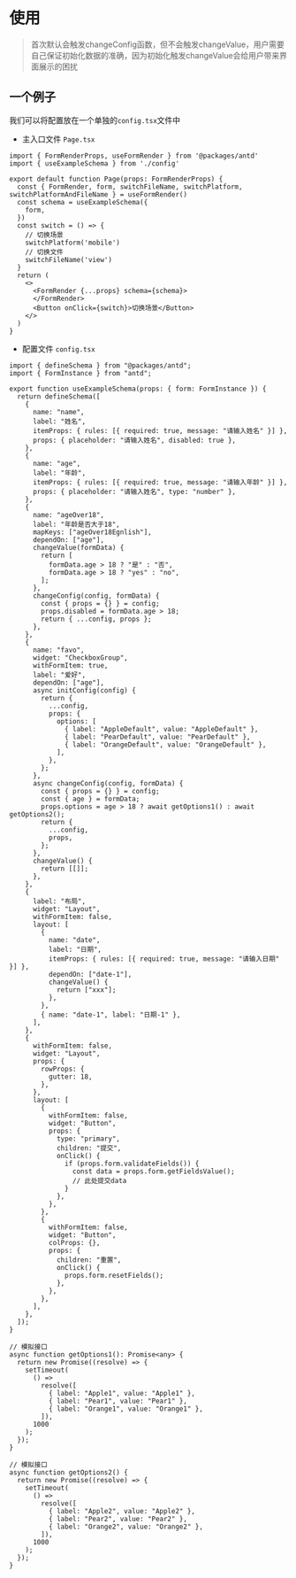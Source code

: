 # 使用

> 首次默认会触发changeConfig函数，但不会触发changeValue，用户需要自己保证初始化数据的准确，因为初始化触发changeValue会给用户带来界面展示的困扰

## 一个例子

我们可以将配置放在一个单独的`config.tsx`文件中

- 主入口文件 `Page.tsx`

```tsx
import { FormRenderProps, useFormRender } from '@packages/antd'
import { useExampleSchema } from './config'

export default function Page(props: FormRenderProps) {
  const { FormRender, form, switchFileName, switchPlatform, switchPlatformAndFileName } = useFormRender()
  const schema = useExampleSchema({
    form,
  })
  const switch = () => {
    // 切换场景
    switchPlatform('mobile')
    // 切换文件
    switchFileName('view')
  }
  return (
    <>
      <FormRender {...props} schema={schema}>
      </FormRender>
      <Button onClick={switch}>切换场景</Button>
    </>
  )
}
```

- 配置文件 `config.tsx`

```tsx
import { defineSchema } from "@packages/antd";
import { FormInstance } from "antd";

export function useExampleSchema(props: { form: FormInstance }) {
  return defineSchema([
    {
      name: "name",
      label: "姓名",
      itemProps: { rules: [{ required: true, message: "请输入姓名" }] },
      props: { placeholder: "请输入姓名", disabled: true },
    },
    {
      name: "age",
      label: "年龄",
      itemProps: { rules: [{ required: true, message: "请输入年龄" }] },
      props: { placeholder: "请输入姓名", type: "number" },
    },
    {
      name: "ageOver18",
      label: "年龄是否大于18",
      mapKeys: ["ageOver18Egnlish"],
      dependOn: ["age"],
      changeValue(formData) {
        return [
          formData.age > 18 ? "是" : "否",
          formData.age > 18 ? "yes" : "no",
        ];
      },
      changeConfig(config, formData) {
        const { props = {} } = config;
        props.disabled = formData.age > 18;
        return { ...config, props };
      },
    },
    {
      name: "favo",
      widget: "CheckboxGroup",
      withFormItem: true,
      label: "爱好",
      dependOn: ["age"],
      async initConfig(config) {
        return {
          ...config,
          props: {
            options: [
              { label: "AppleDefault", value: "AppleDefault" },
              { label: "PearDefault", value: "PearDefault" },
              { label: "OrangeDefault", value: "OrangeDefault" },
            ],
          },
        };
      },
      async changeConfig(config, formData) {
        const { props = {} } = config;
        const { age } = formData;
        props.options = age > 18 ? await getOptions1() : await getOptions2();
        return {
          ...config,
          props,
        };
      },
      changeValue() {
        return [[]];
      },
    },
    {
      label: "布局",
      widget: "Layout",
      withFormItem: false,
      layout: [
        {
          name: "date",
          label: "日期",
          itemProps: { rules: [{ required: true, message: "请输入日期" }] },
          dependOn: ["date-1"],
          changeValue() {
            return ["xxx"];
          },
        },
        { name: "date-1", label: "日期-1" },
      ],
    },
    {
      withFormItem: false,
      widget: "Layout",
      props: {
        rowProps: {
          gutter: 18,
        },
      },
      layout: [
        {
          withFormItem: false,
          widget: "Button",
          props: {
            type: "primary",
            children: "提交",
            onClick() {
              if (props.form.validateFields()) {
                const data = props.form.getFieldsValue();
                // 此处提交data
              }
            },
          },
        },
        {
          withFormItem: false,
          widget: "Button",
          colProps: {},
          props: {
            children: "重置",
            onClick() {
              props.form.resetFields();
            },
          },
        },
      ],
    },
  ]);
}

// 模拟接口
async function getOptions1(): Promise<any> {
  return new Promise((resolve) => {
    setTimeout(
      () =>
        resolve([
          { label: "Apple1", value: "Apple1" },
          { label: "Pear1", value: "Pear1" },
          { label: "Orange1", value: "Orange1" },
        ]),
      1000
    );
  });
}

// 模拟接口
async function getOptions2() {
  return new Promise((resolve) => {
    setTimeout(
      () =>
        resolve([
          { label: "Apple2", value: "Apple2" },
          { label: "Pear2", value: "Pear2" },
          { label: "Orange2", value: "Orange2" },
        ]),
      1000
    );
  });
}
```

